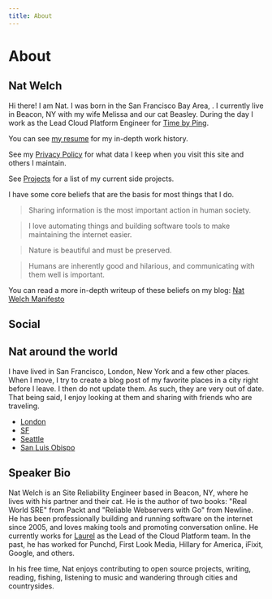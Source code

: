 ```yaml
---
title: About
---
```


# About

## Nat Welch

Hi there! I am Nat. I was born in the San Francisco Bay Area, <Age />. I currently live in Beacon, NY with my wife Melissa and our cat Beasley. During the day I work as the Lead Cloud Platform Engineer for [Time by Ping](https://timebyping.com/).

You can see [my resume](https://resume.natwelch.com/) for my in-depth
work history.

See my [Privacy Policy](https://natwelch.com/privacy) for what data I
keep when you visit this site and others I maintain.

See [Projects](https://natwelch.com/wiki/projects) for a list of my current
side projects.

I have some core beliefs that are the basis for most things that I do.

>   Sharing information is the most important action in human society.

>   I love automating things and building software tools to make maintaining the internet easier.

>   Nature is beautiful and must be preserved.

>   Humans are inherently good and hilarious, and communicating with them well is important.

You can read a more in-depth writeup of these beliefs on my blog: [Nat Welch Manifesto](https://writing.natwelch.com/post/703)

## Social

<div style={{margin: "1em 0em"}}><Social /></div>

## Nat around the world

I have lived in San Francisco, London, New York and a few other places.
When I move, I try to create a blog post of my favorite places in a city
right before I leave. I then do not update them. As such, they are very
out of date. That being said, I enjoy looking at them and sharing with
friends who are traveling.

-   [London](https://writing.natwelch.com/post/526)
-   [SF](https://writing.natwelch.com/post/522)
-   [Seattle](https://foursquare.com/icco/list/places-i-love-in-seattle)
-   [San Luis Obispo](https://foursquare.com/icco/list/my-favorite-foods-in-slo)

## Speaker Bio

Nat Welch is an Site Reliability Engineer based in Beacon, NY, where he lives with his partner and their cat. He is the author of two books: "Real World SRE" from Packt and "Reliable Webservers with Go" from Newline. He has been professionally building and running software on the internet since 2005, and loves making tools and promoting conversation online.  He currently works for [Laurel](https://laurel.ai) as the Lead of the Cloud Platform team. In the past, he has worked for Punchd, First Look Media, Hillary for America, iFixit, Google, and others.

In his free time, Nat enjoys contributing to open source projects, writing, reading, fishing, listening to music and wandering through cities and countrysides.
